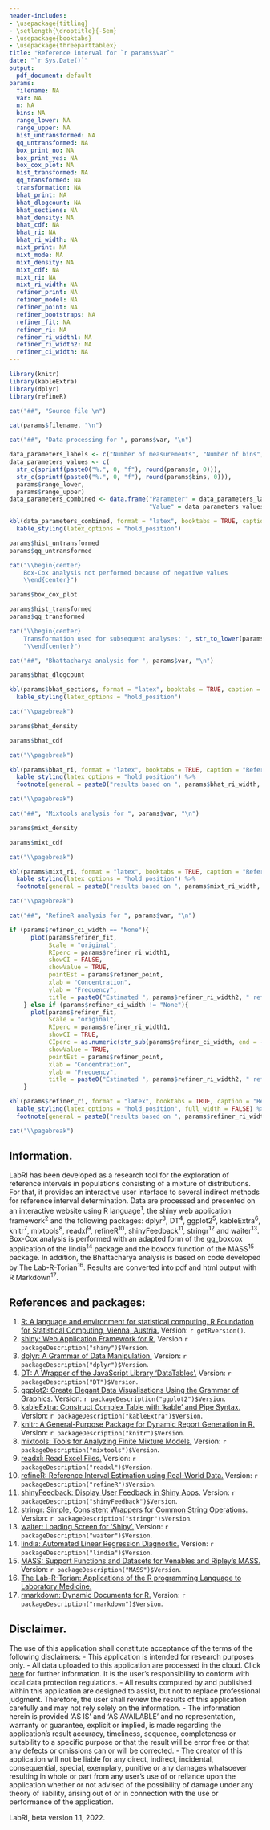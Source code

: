 ```yaml
---
header-includes:
- \usepackage{titling}
- \setlength{\droptitle}{-5em} 
- \usepackage{booktabs}
- \usepackage{threeparttablex}
title: "Reference interval for `r params$var`"
date: "`r Sys.Date()`"
output:
  pdf_document: default
params:
  filename: NA
  var: NA
  n: NA
  bins: NA
  range_lower: NA
  range_upper: NA
  hist_untransformed: NA
  qq_untransformed: NA
  box_print_no: NA
  box_print_yes: NA
  box_cox_plot: NA
  hist_transformed: NA
  qq_transformed: Na
  transformation: NA
  bhat_print: NA
  bhat_dlogcount: NA
  bhat_sections: NA
  bhat_density: NA
  bhat_cdf: NA
  bhat_ri: NA
  bhat_ri_width: NA
  mixt_print: NA
  mixt_mode: NA
  mixt_density: NA
  mixt_cdf: NA
  mixt_ri: NA
  mixt_ri_width: NA
  refiner_print: NA
  refiner_model: NA
  refiner_point: NA
  refiner_bootstraps: NA
  refiner_fit: NA
  refiner_ri: NA
  refiner_ri_width1: NA
  refiner_ri_width2: NA
  refiner_ci_width: NA
---
```


```r
library(knitr)
library(kableExtra)
library(dplyr)
library(refineR)
```

```r
cat("##", "Source file \n")
```

```r
cat(params$filename, "\n")
```

```r
cat("##", "Data-processing for ", params$var, "\n")
```

```r
data_parameters_labels <- c("Number of measurements", "Number of bins", "Lowest value", "Highest value")
data_parameters_values <- c(
  str_c(sprintf(paste0("%.", 0, "f"), round(params$n, 0))), 
  str_c(sprintf(paste0("%.", 0, "f"), round(params$bins, 0))), 
  params$range_lower, 
  params$range_upper)
data_parameters_combined <- data.frame("Parameter" = data_parameters_labels,
                                       "Value" = data_parameters_values)
```

```r
kbl(data_parameters_combined, format = "latex", booktabs = TRUE, caption = "Histogram parameters") %>%
  kable_styling(latex_options = "hold_position")
```

```r
params$hist_untransformed
params$qq_untransformed
```

```r
cat("\\begin{center}
    Box-Cox analysis not performed because of negative values
    \\end{center}")
```

```r
params$box_cox_plot
```

```r
params$hist_transformed
params$qq_transformed
```

```r
cat("\\begin{center}
    Transformation used for subsequent analyses: ", str_to_lower(params$transformation), "\n",
    "\\end{center}")
```
\pagebreak

```r
cat("##", "Bhattacharya analysis for ", params$var, "\n")
```

```r
params$bhat_dlogcount
```

```r
kbl(params$bhat_sections, format = "latex", booktabs = TRUE, caption = " Bins included as lower and upper ends of regression lines for Bhattacharya analysis") %>%
  kable_styling(latex_options = "hold_position")
```

```r
cat("\\pagebreak")
```

```r
params$bhat_density
```

```r
params$bhat_cdf
```

```r
cat("\\pagebreak")
```

```r
kbl(params$bhat_ri, format = "latex", booktabs = TRUE, caption = "Reference interval by Bhattacharya analysis") %>%
  kable_styling(latex_options = "hold_position") %>%
  footnote(general = paste0("results based on ", params$bhat_ri_width, " reference interval"), footnote_as_chunk = TRUE)
```

```r
cat("\\pagebreak")
```

```r
cat("##", "Mixtools analysis for ", params$var, "\n")
```

```r
params$mixt_density
```

```r
params$mixt_cdf
```

```r
cat("\\pagebreak")
```

```r
kbl(params$mixt_ri, format = "latex", booktabs = TRUE, caption = "Reference interval by mixtools analysis") %>%
  kable_styling(latex_options = "hold_position") %>%
  footnote(general = paste0("results based on ", params$mixt_ri_width, " reference interval and ", params$mixt_mode, " distribution mode"), footnote_as_chunk = TRUE, threeparttable = TRUE)
```

```r
cat("\\pagebreak")
```

```r
cat("##", "RefineR analysis for ", params$var, "\n")
```

```r

if (params$refiner_ci_width == "None"){
      plot(params$refiner_fit,
           Scale = "original",
           RIperc = params$refiner_ri_width1,
           showCI = FALSE,
           showValue = TRUE,
           pointEst = params$refiner_point,
           xlab = "Concentration",
           ylab = "Frequency",
           title = paste0("Estimated ", params$refiner_ri_width2, " reference interval"))
    } else if (params$refiner_ci_width != "None"){
      plot(params$refiner_fit,
           Scale = "original",
           RIperc = params$refiner_ri_width1,
           showCI = TRUE,
           CIperc = as.numeric(str_sub(params$refiner_ci_width, end = -2L)) / 100,
           showValue = TRUE,
           pointEst = params$refiner_point,
           xlab = "Concentration",
           ylab = "Frequency",
           title = paste0("Estimated ", params$refiner_ri_width2, " reference interval"))
    }
```

```r
kbl(params$refiner_ri, format = "latex", booktabs = TRUE, caption = "Reference interval by RefineR analysis") %>%
  kable_styling(latex_options = "hold_position", full_width = FALSE) %>%
  footnote(general = paste0("results based on ", params$refiner_ri_width2, " reference interval, ", params$refiner_model, " model, ", params$refiner_point, " point estimates, and ", params$refiner_bootstraps, " bootstrap repititions"), footnote_as_chunk = TRUE, threeparttable = TRUE)
```

```r
cat("\\pagebreak")
```

## Information.
LabRI has been developed as a research tool for the exploration of reference intervals in populations consisting of a mixture of distributions. For that, it provides an interactive user interface to several indirect methods for reference interval determination.
Data are processed and presented on an interactive website using R language^1^, the shiny web application framework^2^ and the following packages: dplyr^3^, DT^4^, ggplot2^5^, kableExtra^6^, knitr^7^, mixtools^8^, readxl^9^, refineR^10^, shinyFeedback^11^, stringr^12^ and waiter^13^. Box-Cox analysis is performed with an adapted form of the gg_boxcox application of the lindia^14^ package and the boxcox function of the MASS^15^ package. In addition, the Bhattacharya analysis is based on code developed by The Lab-R-Torian^16^. Results are converted into pdf and html output with R Markdown^17^.

## References and packages:
1. [R: A language and environment for statistical computing. R Foundation for Statistical Computing, Vienna, Austria.](https://www.R-project.org) Version: `r getRversion()`.
2. [shiny: Web Application Framework for R.](https://CRAN.R-project.org/package=shiny) Version `r packageDescription("shiny")$Version`.
3. [dplyr: A Grammar of Data Manipulation.](https://cran.r-project.org/web/packages/dplyr) Version: `r packageDescription("dplyr")$Version`.
4. [DT: A Wrapper of the JavaScript Library 'DataTables'.](https://cran.r-project.org/web/packages/DT) Version: `r packageDescription("DT")$Version`.
5. [ggplot2: Create Elegant Data Visualisations Using the Grammar of Graphics.](https://cran.r-project.org/web/packages/ggplot2) Version: `r packageDescription("ggplot2")$Version`.
6. [kableExtra: Construct Complex Table with 'kable' and Pipe Syntax.](https://cran.r-project.org/web/packages/kableExtra/index.html) Version: `r packageDescription("kableExtra")$Version`.
7. [knitr: A General-Purpose Package for Dynamic Report Generation in R.](https://cran.r-project.org/web/packages/knitr/index.html) Version: `r packageDescription("knitr")$Version`.
8. [mixtools: Tools for Analyzing Finite Mixture Models.](https://cran.r-project.org/package=mixtools) Version: `r packageDescription("mixtools")$Version`. 
9. [readxl: Read Excel Files.](https://cran.r-project.org/package=readxl) Version: `r packageDescription("readxl")$Version`.
10. [refineR: Reference Interval Estimation using Real-World Data.](https://cran.r-project.org/web/packages/refineR/index.html) Version: `r packageDescription("refineR")$Version`.
11. [shinyFeedback: Display User Feedback in Shiny Apps.](https://cran.rstudio.com/web/packages/shinyFeedback) Version: `r packageDescription("shinyFeedback")$Version`.
12. [stringr: Simple, Consistent Wrappers for Common String Operations.](https://cran.r-project.org/package=stringr) Version: `r packageDescription("stringr")$Version`.
13. [waiter: Loading Screen for 'Shiny'.](https://cran.r-project.org/web/packages/waiter/index.html) Version: `r packageDescription("waiter")$Version`.
14. [lindia: Automated Linear Regression Diagnostic.](https://cran.r-project.org/package=lindia) Version: `r packageDescription("lindia")$Version`.
15. [MASS: Support Functions and Datasets for Venables and Ripley's MASS.](https://cran.r-project.org/package=MASS) Version: `r packageDescription("MASS")$Version`.
16. [The Lab-R-Torian: Applications of the R programming Language to Laboratory Medicine.](https://labrtorian.com/2017/09/05/mining-your-routine-data-for-reference-intervals-hoffman-bhattacharya-and-maximum-likelihood/)
17. [rmarkdown: Dynamic Documents for R.](http://rmarkdown.rstudio.com) Version: `r packageDescription("rmarkdown")$Version`.

## Disclaimer.
The use of this application shall constitute acceptance of the terms of the following disclaimers:
- This application is intended for research purposes only.
- All data uploaded to this application are processed in the cloud. Click [here](https://docs.posit.co/shinyapps.io/security-and-compliance.html) for further information. It is the user's responsibility to conform with local data protection regulations.
- All results computed by and published within this application are designed to  assist, but not to replace professional judgment. Therefore, the user shall review the results of this application carefully and may not rely solely on the information.
- The information herein is provided 'AS IS' and 'AS AVAILABLE' and no representation, warranty or guarantee, explicit or implied, is made regarding the application's result accuracy, timeliness, sequence, completeness or suitability to a specific purpose or that the result will be error free or that any defects or omissions can or will be corrected.
- The creator of this application will not be liable for any direct, indirect, incidental, consequential, special, exemplary, punitive or any damages whatsoever resulting in whole or part from any user's use of or reliance upon the application whether or not advised of the possibility of damage under any theory of liability, arising out of or in connection with the use or performance of the application.

LabRI, beta version 1.1, 2022.
